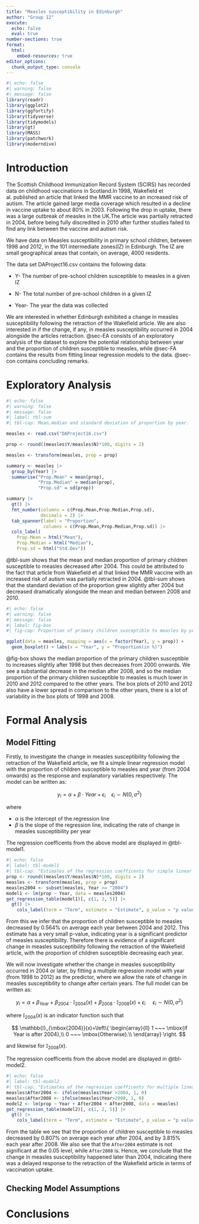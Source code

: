 ```yaml
---
title: "Measles susceptibility in Edinburgh"
author: "Group 12"
execute: 
  echo: false
  eval: true
number-sections: true
format:
  html:
    embed-resources: true
editor_options: 
  chunk_output_type: console
---
```


```r
#| echo: false
#| warning: false
#| message: false
library(readr)
library(ggplot2)
library(ggfortify)
library(tidyverse)
library(tidymodels)
library(gt)
library(MASS)
library(patchwork)
library(moderndive)
```

# Introduction {#sec-intro}

The Scottish Childhood Immunization Record System (SCIRS) has recorded data on childhood vaccinations in Scotland.In 1998, Wakefield et al. published an article that linked the MMR vaccine to an increased risk of autism. The article gained large media coverage which resulted in a decline in vaccine uptake to about 80% in 2003. Following the drop in uptake, there was a large outbreak of measles in the UK.The article was partially retracted in 2004, before being fully discredited in 2010 after further studies failed to find any link between the vaccine and autism risk.

We have data on Measles susceptibility in primary school children, between 1998 and 2012, in the 101 intermediate zones(IZ) in Edinburgh. The IZ are small geographical areas that contain, on average, 4000 residents.

The data set DAProject16.csv contains the following data:

-   Y- The number of pre-school children susceptible to measles in a given IZ

-   N- The total number of pre-school children in a given IZ

-   Year- The year the data was collected

We are interested in whether Edinburgh exhibited a change in measles susceptibility following the retraction of the Wakefield article. We are also interested in if the change, if any, in measles susceptibility occurred in 2004 alongside the articles retraction. @sec-EA consists of an exploratory analysis of the dataset to explore the potential relationship between year and the proportion of children susceptible to measles, while @sec-FA contains the results from fitting linear regression models to the data. @sec-con contains concluding remarks.

# Exploratory Analysis {#sec-EA}

```r
#| echo: false
#| warning: false
#| message: false
#| label: tbl-sum
#| tbl-cap: Mean,median and standard deviation of proportion by year.

measles <- read.csv("DAProject16.csv")

prop <- round((measles$Y/measles$N)*100, digits = 2)

measles <- transform(measles, prop = prop)

summary <- measles |>
  group_by(Year) |>
  summarise("Prop.Mean" = mean(prop),
            "Prop.Median" = median(prop),
            "Prop.sd" = sd(prop))

summary |>
  gt() |>
  fmt_number(columns = c(Prop.Mean,Prop.Median,Prop.sd),
             decimals = 2) |>
  tab_spanner(label = "Proportion",
              columns = c(Prop.Mean,Prop.Median,Prop.sd)) |>
  cols_label(
    Prop.Mean = html("Mean"),
    Prop.Median = html("Median"),
    Prop.sd = html("Std.Dev"))

```

@tbl-sum shows that the mean and median proportion of primary children susceptible to measles decreased after 2004. This could be attributed to the fact that article from Wakefield et al that linked the MMR vaccine with an increased risk of autism was partially retracted in 2004. @tbl-sum shows that the standard deviation of the proportion grew slightly after 2004 but decreased dramatically alongside the mean and median between 2008 and 2010.

```r
#| echo: false
#| warning: false
#| message: false
#| label: fig-box
#| fig-cap: Proportion of primary children susceptible to measles by year. 

ggplot(data = measles, mapping = aes(x = factor(Year), y = prop)) +
  geom_boxplot() + labs(x = "Year", y = "Proportion(in %)")

```

@fig-box shows the median proportion of the primary children susceptible to increases slightly after 1998 but then decreases from 2000 onwards. We see a substantial decrease in the median after 2008, and so the median proportion of the primary children susceptible to measles is much lower in 2010 and 2012 compared to the other years. The box plots of 2010 and 2012 also have a lower spread in comparison to the other years, there is a lot of variability in the box plots of 1998 and 2008.

# Formal Analysis {#sec-FA}

## Model Fitting

Firstly, to investigate the change in measles susceptibility following the retraction of the Wakefield article, we fit a simple linear regression model with the proportion of children susceptible to measles and year (from 2004 onwards) as the response and explanatory variables respectively. The model can be written as:

$$
y_i = \alpha + \beta \cdot Year +\epsilon_i ~~~~ \epsilon_i \sim N(0, \sigma^2)
$$

where

-   $\alpha$ is the intercept of the regression line
-   $\beta$ is the slope of the regression line, indicating the rate of change in measles susceptibility per year

The regression coefficents from the above model are displayed in @tbl-model1.

```r
#| echo: false
#| label: tbl-model1
#| tbl-cap: "Estimates of the regression coefficents for simple linear model"
prop <- round((measles$Y/measles$N)*100, digits = 2)
measles <- transform(measles, prop = prop)
measles2004 <- subset(measles, Year >= "2004")
model1 <- lm(prop ~ Year, data = measles2004)
get_regression_table(model1)[, c(1, 2, 5)] |>
  gt() |>
    cols_label(term = "Term", estimate = "Estimate", p_value = "p value")
```

From this we infer that the proportion of children susceptible to measles decreased by 0.564% on average each year between 2004 and 2012. This estimate has a very small p-value, indicating year is a significant predictor of measles susceptibility. Therefore there is evidence of a significant change in measles susceptibility following the retraction of the Wakefield article, with the proportion of children susceptible decreasing each year.

We will now investigate whether the change in measles susceptibility occurred in 2004 or later, by fitting a multiple regression model with year (from 1998 to 2012) as the predictor, where we allow the rate of change in measles susceptibility to change after certain years. The full model can be written as:

$$
y_i = \alpha + \beta_{Year} +\beta_{2004} \cdot \mathbb{I}_{\mbox{2004}}(x) + \beta_{2008} \cdot \mathbb{I}_{\mbox{2008}}(x) + \epsilon_i ~~~~~ \epsilon_i \sim N(0, \sigma^2)
$$

where $\mathbb{I}_{\mbox{2004}}(x)$ is an indicator function such that

$$
\mathbb{I}_{\mbox{2004}}(x)=\left\{
                \begin{array}{ll}
                  1 ~~~ \mbox{if Year is after 2004},\\
                  0 ~~~ \mbox{Otherwise}.\\
                \end{array}
              \right.
$$

and likewise for $\mathbb{I}_{\mbox{2008}}(x)$.

The regression coefficents from the above model are displayed in @tbl-model2.

```r
#| echo: false
#| label: tbl-model2
#| tbl-cap: "Estimates of the regression coefficents for multiple linear model"
measles$After2004 <- ifelse(measles$Year >2004, 1, 0)
measles$After2008 <- ifelse(measles$Year>2008, 1, 0)
model2 <- lm(prop ~ Year + After2004 + After2008, data = measles)
get_regression_table(model2)[, c(1, 2, 5)] |>
  gt() |>
    cols_label(term = "Term", estimate = "Estimate", p_value = "p value")
```

From the table we see that the proportion of children susceptible to measles decreased by 0.807% on average each year after 2004, and by 3.815% each year after 2008. We also see that the `After2004` estimate is not significant at the 0.05 level, while `After2008` is. Hence, we conclude that the change in measles susceptibility happened later than 2004, indicating there was a delayed response to the retraction of the Wakefield article in terms of vaccination uptake.

## Checking Model Assumptions

# Conclusions {#sec-con}
